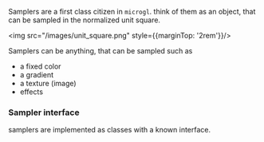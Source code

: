 Samplers are a first class citizen in `microgl`. think of them as an object,
that can be sampled in the normalized unit square.

<img src="/images/unit_square.png" style={{marginTop: '2rem'}}/>

Samplers can be anything, that can be sampled such as
- a fixed color
- a gradient
- a texture (image)
- effects

### Sampler interface
samplers are implemented as classes with a known interface. 

```cpp

```